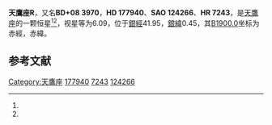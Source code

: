 {{Starbox begin
| name = 天鷹座R
}}
{{Starbox observe
| epoch = [[J2000.0|J2000.0]]
| constell = [[天鷹座|天鷹座]]<ref name=SIMBAD>{{cite web
 | url=http://simbad.u-strasbg.fr/simbad/sim-id?Ident=HR+7243
 | title=Pulsating variable Star
 | publisher=Centre de Données astronomiques de Strasbourg
 | work=SIMBAD
 | accessdate=2012-07-13
 | archive-date=2016-03-16
 | archive-url=https://web.archive.org/web/20160316184846/http://simbad.u-strasbg.fr/simbad/sim-id?Ident=HR+7243
 | dead-url=no
 }}</ref><ref name=DATA>{{cite web
 | url=http://vizier.u-strasbg.fr/viz-bin/VizieR-5?-out.add=.&-source=5050&-corr=PK=HR&-out.max=9999&HR=7243
 | title=VizieR Detailed Page
 | accessdate=2012-07-13
 | archive-date=2016-03-05
 | archive-url=https://web.archive.org/web/20160305054559/http://vizier.u-strasbg.fr/viz-bin/VizieR-5?-out.add=.&-source=5050&-corr=PK=HR&-out.max=9999&HR=7243
 | dead-url=no
 }}</ref>
| 星官 = 
| ra = {{RA|19|6|22.2}}<ref name=SIMBAD /><ref name=DATA />
| dec = {{DEC|+8|13|48}}<ref name=SIMBAD /><ref name=DATA />
| appmag_v = 6.09<ref name=SIMBAD /><ref name=DATA />
}}
{{Starbox character
| class = M7IIIe<ref name=SIMBAD /><ref name=DATA />
| b-v = 1.6<ref name=SIMBAD /><ref name=DATA />
| u-b = 0.37<ref name=SIMBAD /><ref name=DATA />
| r-i = <ref name=SIMBAD /><ref name=DATA />
| variable = 
}}
{{Starbox astrometry
| radial_v = 0.37
| prop_mo_ra = 32
| parallax = 
| p_error = 
}}
{{Starbox catalog
| names =BD+08 3970，[[SAO星表|SAO]] 124266，[[HD星表|HD]] 177940，[[HR星表|HR]] 7243}}
{{Starbox reference |Simbad=HR+7243}}
{{Starbox end}}

'''天鷹座R'''，又名'''BD+08 3970'''，'''HD 177940'''、'''SAO 124266'''、'''HR 7243'''，是[[天鷹座|天鷹座]]的一颗恒星<ref name=SIMBAD /><ref name=DATA />，视星等为6.09，位于[[銀道座標系|銀經]]41.95，[[銀道座標系|銀緯]]0.45，其[[B1900.0|B1900.0]]坐标为赤經{{RA|19|1|33.2}}，赤緯{{DEC|+8|0.45|43}}。

== 参考文献 ==
{{reflist}}

{{star-stub}}

{{天鷹座恒星}}
[[Category:天鷹座|Category:天鷹座]]
[[Category:HD和HDE天體|177940]]
[[Category:HR天體|7243]]
[[Category:SAO天體|124266]]